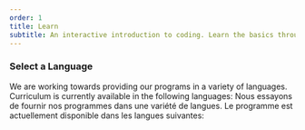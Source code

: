 ```yaml
---
order: 1
title: Learn
subtitle: An interactive introduction to coding. Learn the basics through simple exercises designed to inspire.
---
```


### Select a Language

We are working towards providing our programs in a variety of languages. Curriculum is currently available in the following languages:
Nous essayons de fournir nos programmes dans une variété de langues. Le programme est actuellement disponible dans les langues suivantes:

<Translations />

